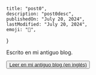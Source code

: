 
	title: "post0",
	description: "post0desc",
	publishedOn: "July 20, 2024",
	lastModified: "July 20, 2024",
	emoji: "🧵",
}

<ArticleHeader title={metadata.title} date={metadata.publishedOn} />

Escrito en mi antiguo blog.

<Button>
	<a href="https://alowlevelbunker.blogspot.com/2024/03/c-concurrency-by-example.html"
		 target="_blank"
		 rel="noopener noreferrer"
	>
		Leer en mi antiguo blog (en inglés)
	</a>
</Button>